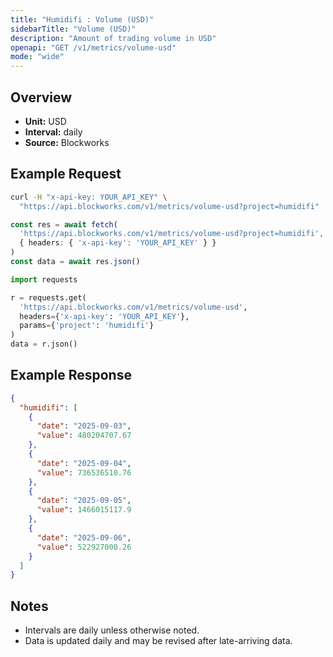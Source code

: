 ```yaml
---
title: "Humidifi : Volume (USD)"
sidebarTitle: "Volume (USD)"
description: "Amount of trading volume in USD"
openapi: "GET /v1/metrics/volume-usd"
mode: "wide"
---
```


## Overview

- **Unit:** USD
- **Interval:** daily
- **Source:** Blockworks

## Example Request

<CodeGroup>

```bash cURL
curl -H "x-api-key: YOUR_API_KEY" \
  "https://api.blockworks.com/v1/metrics/volume-usd?project=humidifi"
```

```typescript TypeScript
const res = await fetch(
  'https://api.blockworks.com/v1/metrics/volume-usd?project=humidifi',
  { headers: { 'x-api-key': 'YOUR_API_KEY' } }
)
const data = await res.json()
```

```python Python
import requests

r = requests.get(
  'https://api.blockworks.com/v1/metrics/volume-usd',
  headers={'x-api-key': 'YOUR_API_KEY'},
  params={'project': 'humidifi'}
)
data = r.json()
```

</CodeGroup>

## Example Response

```json
{
  "humidifi": [
    {
      "date": "2025-09-03",
      "value": 480204707.67
    },
    {
      "date": "2025-09-04",
      "value": 736536510.76
    },
    {
      "date": "2025-09-05",
      "value": 1466015117.9
    },
    {
      "date": "2025-09-06",
      "value": 522927000.26
    }
  ]
}
```

## Notes
- Intervals are daily unless otherwise noted.
- Data is updated daily and may be revised after late-arriving data.
